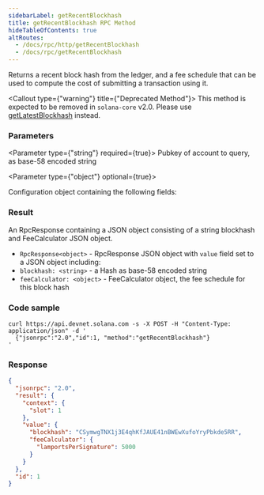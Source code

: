 ```yaml
---
sidebarLabel: getRecentBlockhash
title: getRecentBlockhash RPC Method
hideTableOfContents: true
altRoutes:
  - /docs/rpc/http/getRecentBlockhash
  - /docs/rpc/getRecentBlockhash
---
```


Returns a recent block hash from the ledger, and a fee schedule that can be used
to compute the cost of submitting a transaction using it.

<Callout type={"warning"} title={"Deprecated Method"}>
  This method is expected to be removed in `solana-core` v2.0. Please use
  [getLatestBlockhash](/docs/rpc/http/getlatestblockhash) instead.
</Callout>

<DocSideBySide>

<DocLeftSide>

### Parameters

<Parameter type={"string"} required={true}>
  Pubkey of account to query, as base-58 encoded string
</Parameter>

<Parameter type={"object"} optional={true}>

Configuration object containing the following fields:

<Field
  name="commitment"
  type="string"
  optional={true}
  href="/docs/rpc/index.mdx#configuring-state-commitment"
/>

</Parameter>

### Result

An RpcResponse containing a JSON object consisting of a string blockhash and
FeeCalculator JSON object.

- `RpcResponse<object>` - RpcResponse JSON object with `value` field set to a
  JSON object including:
- `blockhash: <string>` - a Hash as base-58 encoded string
- `feeCalculator: <object>` - FeeCalculator object, the fee schedule for this
  block hash

</DocLeftSide>

<DocRightSide>

### Code sample

```shell
curl https://api.devnet.solana.com -s -X POST -H "Content-Type: application/json" -d '
  {"jsonrpc":"2.0","id":1, "method":"getRecentBlockhash"}
'
```

### Response

```json
{
  "jsonrpc": "2.0",
  "result": {
    "context": {
      "slot": 1
    },
    "value": {
      "blockhash": "CSymwgTNX1j3E4qhKfJAUE41nBWEwXufoYryPbkde5RR",
      "feeCalculator": {
        "lamportsPerSignature": 5000
      }
    }
  },
  "id": 1
}
```

</DocRightSide>
</DocSideBySide>

